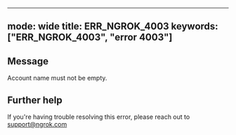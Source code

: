 
---
mode: wide
title: ERR_NGROK_4003
keywords: ["ERR_NGROK_4003", "error 4003"]
---

## Message
Account name must not be empty.




## Further help
If you're having trouble resolving this error, please reach out to [support@ngrok.com](mailto:support@ngrok.com?subject=Help%20with%20ERR_NGROK_4003)

